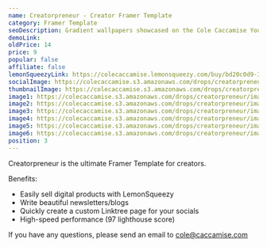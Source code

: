 ```yaml
---
name: Creatorpreneur - Creator Framer Template
category: Framer Template
seoDescription: Gradient wallpapers showcased on the Cole Caccamise YouTube channel.
demoLink:
oldPrice: 14
price: 9
popular: false
affiliate: false
lemonSqueezyLink: https://colecaccamise.lemonsqueezy.com/buy/bd20c0d9-3f33-4656-a6c4-300f704a49d5
socialImage: https://colecaccamise.s3.amazonaws.com/drops/creatorpreneur/promo.png
thumbnailImage: https://colecaccamise.s3.amazonaws.com/drops/creatorpreneur/promo.png
image1: https://colecaccamise.s3.amazonaws.com/drops/creatorpreneur/image+1.png
image2: https://colecaccamise.s3.amazonaws.com/drops/creatorpreneur/image+2.png
image3: https://colecaccamise.s3.amazonaws.com/drops/creatorpreneur/image+3.png
image4: https://colecaccamise.s3.amazonaws.com/drops/creatorpreneur/image+4.png
image5: https://colecaccamise.s3.amazonaws.com/drops/creatorpreneur/image+5.png
image6: https://colecaccamise.s3.amazonaws.com/drops/creatorpreneur/image+6.png
position: 3
---
```


Creatorpreneur is the ultimate Framer Template for creators.

Benefits:

- Easily sell digital products with LemonSqueezy
- Write beautiful newsletters/blogs
- Quickly create a custom Linktree page for your socials
- High-speed performance (97 lighthouse score)

If you have any questions, please send an email to
[cole@caccamise.com](mailto:cole@caccamise.com)
